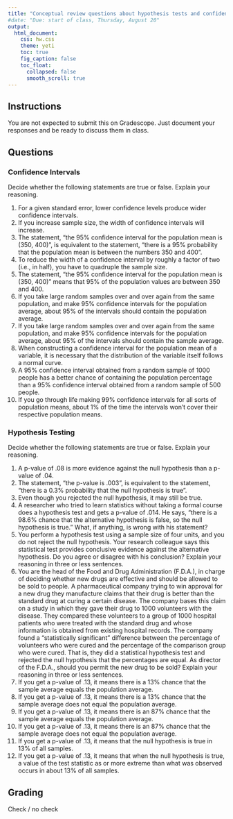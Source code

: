 ```yaml
---
title: "Conceptual review questions about hypothesis tests and confidence intervals"
#date: "Due: start of class, Thursday, August 20"
output: 
  html_document: 
    css: hw.css
    theme: yeti
    toc: true
    fig_caption: false
    toc_float:
      collapsed: false
      smooth_scroll: true
---
```


## Instructions

You are not expected to submit this on Gradescope. Just document your responses and be ready to discuss them in class.

## Questions

### Confidence Intervals

Decide whether the following statements are true or false.  Explain your reasoning.

  1. For a given standard error, lower confidence levels produce wider confidence intervals.
  2. If you increase sample size, the width of confidence intervals will increase.
  3. The statement, "the 95% confidence interval for the population mean is (350, 400)", is equivalent to the statement, "there is a 95% probability that the population mean is between the numbers 350 and 400".
  4. To reduce the width of a confidence interval by roughly a factor of two (i.e., in half), you have to quadruple the sample size.
  5. The statement, "the 95% confidence interval for the population mean is (350, 400)" means that 95% of the population values are between 350 and 400.
  6. If you take large random samples over and over again from the same population, and make 95% confidence intervals for the population average, about 95% of the intervals should contain the population average.
  7. If you take large random samples over and over again from the same population, and make 95% confidence intervals for the population average, about 95% of the intervals should contain the sample average.
  8. When constructing a confidence interval for the population mean of a variable, it is necessary that the distribution of the variable itself follows a normal curve.
  9. A 95% confidence interval obtained from a random sample of 1000 people has a better chance of containing the population percentage than a 95% confidence interval obtained from a random sample of 500 people.
  10. If you go through life making 99% confidence intervals for all sorts of population means, about 1% of the time the intervals won't cover their respective population means. 
  
### Hypothesis Testing

Decide whether the following statements are true or false.  Explain your reasoning.

  1. A p-value of .08 is more evidence against the null hypothesis than a p-value of .04.
  2. The statement, "the p-value is .003", is equivalent to the statement, "there is a 0.3% probability that the null hypothesis is true".
  3. Even though you rejected the null hypothesis,  it may still be true.
  4. A researcher who tried to learn statistics without taking a formal course does a hypothesis test and gets a p-value of .014.   He says, "there is a 98.6% chance that the alternative hypothesis is false, so the null hypothesis is true."    What, if anything, is wrong with his statement?
  5. You perform a hypothesis test using a sample size of four units, and you do not reject the null hypothesis.   Your research colleague says this statistical test provides conclusive evidence against the alternative hypothesis.   Do you agree or disagree with his conclusion?  Explain your reasoning in three or less sentences.
  6. You are the head of the Food and Drug Administration (F.D.A.), in charge of deciding whether new drugs are effective and should be allowed to be sold to people.   A pharmaceutical company trying to win approval for a new drug they manufacture claims that their drug is better than the standard drug at curing a certain disease.   The company bases this claim on a study in which they gave their drug to 1000 volunteers with the disease.   They compared these volunteers to a group of 1000 hospital patients who were treated with the standard drug and whose information is obtained from existing hospital records.  The company found a "statistically significant" difference between the percentage of volunteers who were cured and the percentage of the comparison group who were cured.   That is, they did a statistical hypothesis test and rejected the null hypothesis that the percentages are equal.  As director of the F.D.A., should you permit the new drug to be sold?  Explain your reasoning in three or less sentences.
  7. If you get a p-value of .13, it means there is a 13% chance that the sample average equals the population average.
  8. If you get a p-value of .13, it means there is a 13% chance that the sample average does not equal the population average.
  9. If you get a p-value of .13, it means there is an 87% chance that the sample average equals the population average.
  10. If you get a p-value of .13, it means there is an 87% chance that the sample average does not equal the population average.
  11. If you get a p-value of .13, it means that the null hypothesis is true in 13% of all samples.
  12. If you get a p-value of .13, it means that when the null hypothesis is true, a value of the test statistic as or more extreme than what was observed occurs in about 13% of all samples.
  
## Grading

Check / no check
  
  